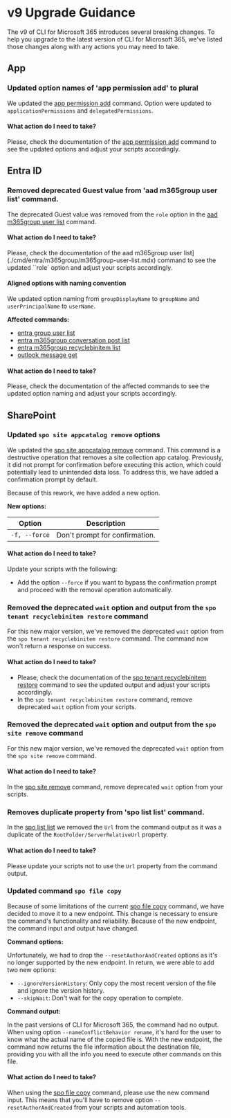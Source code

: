 # v9 Upgrade Guidance

The v9 of CLI for Microsoft 365 introduces several breaking changes. To help you upgrade to the latest version of CLI for Microsoft 365, we've listed those changes along with any actions you may need to take.

## App

### Updated option names of 'app permission add' to plural

We updated the [app permission add](./cmd/app/permission/permission-add.mdx) command. Option were updated to `applicationPermissions` and `delegatedPermissions`.

#### What action do I need to take?

Please, check the documentation of the [app permission add](./cmd/app/permission/permission-add.mdx) command to see the updated options and adjust your scripts accordingly.

## Entra ID

### Removed deprecated Guest value from 'aad m365group user list' command.

The deprecated Guest value was removed from the `role` option in the [aad m365group user list](./cmd/entra/m365group/m365group-user-list.mdx) command.

#### What action do I need to take?

Please, check the documentation of the aad m365group user list](./cmd/entra/m365group/m365group-user-list.mdx) command to see the updated ``role` option and adjust your scripts accordingly.

#### Aligned options with naming convention

We updated option naming from `groupDisplayName` to `groupName` and `userPrincipalName` to `userName`.

**Affected commands:**

- [entra group user list](./cmd/entra/group/group-user-list.mdx)
- [entra m365group conversation post list](./cmd/entra/m365group/m365group-conversation-post-list.mdx)
- [entra m365group recyclebinitem list](./cmd/entra/m365group/m365group-recyclebinitem-list.mdx)
- [outlook message get](./cmd/outlook/message/message-get.mdx)  

#### What action do I need to take?

Please, check the documentation of the affected commands to see the updated option naming and adjust your scripts accordingly.

## SharePoint

### Updated `spo site appcatalog remove` options

We updated the [spo site appcatalog remove](./cmd/spo/site/site-appcatalog-remove.mdx) command. This command is a destructive operation that removes a site collection app catalog. Previously, it did not prompt for confirmation before executing this action, which could potentially lead to unintended data loss. To address this, we have added a confirmation prompt by default.

Because of this rework, we have added a new option.

**New options:**

Option | Description
--- | ---
`-f, --force` | Don't prompt for confirmation.

#### What action do I need to take?

Update your scripts with the following:

- Add the option `--force` if you want to bypass the confirmation prompt and proceed with the removal operation automatically.

### Removed the deprecated `wait` option and output from the `spo tenant recyclebinitem restore` command

For this new major version, we've removed the deprecated `wait` option from the `spo tenant recyclebinitem restore` command. The command now won't return a response on success.

#### What action do I need to take?

- Please, check the documentation of the [spo tenant recyclebinitem restore](./cmd/spo/tenant/tenant-recyclebinitem-restore.mdx) command to see the updated output and adjust your scripts accordingly.
- In the `spo tenant recyclebinitem restore` command, remove deprecated `wait` option from your scripts.

### Removed the deprecated `wait` option and output from the `spo site remove` command

For this new major version, we've removed the deprecated `wait` option from the `spo site remove` command.

#### What action do I need to take?

In the [spo site remove](./cmd/spo/site/site-remove.mdx) command, remove deprecated `wait` option from your scripts.

### Removes duplicate property from 'spo list list' command.

In the [spo list list](./cmd/spo/list/list-list.mdx) we removed the `Url` from the command output as it was a duplicate of the `RootFolder/ServerRelativeUrl` property.

#### What action do I need to take?

Please update your scripts not to use the `Url` property from the command output.

### Updated command `spo file copy`

Because of some limitations of the current [spo file copy](./cmd/spo/file/file-copy.mdx) command, we have decided to move it to a new endpoint. This change is necessary to ensure the command's functionality and reliability. Because of the new endpoint, the command input and output have changed.

**Command options:**

Unfortunately, we had to drop the `--resetAuthorAndCreated` options as it's no longer supported by the new endpoint. In return, we were able to add two new options:
- `--ignoreVersionHistory`: Only copy the most recent version of the file and ignore the version history.
- `--skipWait`: Don't wait for the copy operation to complete.

**Command output:**

In the past versions of CLI for Microsoft 365, the command had no output. When using option `--nameConflictBehavior rename`, it's hard for the user to know what the actual name of the copied file is. With the new endpoint, the command now returns the file information about the destination file, providing you with all the info you need to execute other commands on this file.

#### What action do I need to take?

When using the [spo file copy](./cmd/spo/file/file-copy.mdx) command, please use the new command input. This means that you'll have to remove option `--resetAuthorAndCreated` from your scripts and automation tools.
